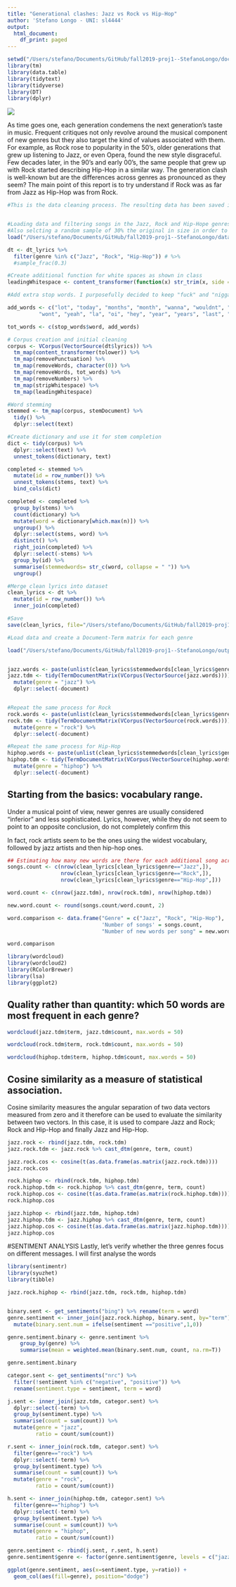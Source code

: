 ```yaml
---
title: "Generational clashes: Jazz vs Rock vs Hip-Hop"
author: 'Stefano Longo - UNI: sl4444'
output:
  html_document:
    df_print: paged
---
```



```r
setwd("/Users/stefano/Documents/GitHub/fall2019-proj1--StefanoLongo/doc")
library(tm)
library(data.table)
library(tidytext)
library(tidyverse)
library(DT)
library(dplyr)
```

![](/Users/stefano/Documents/GitHub/fall2019-proj1--StefanoLongo/figs/Title1.jpeg)


As time goes one, each generation condemens the next generation's taste in music. Frequent critiques not only revolve around the musical component of new genres but they also target the kind of values associated with them. For example, as Rock rose to popularity in the 50's, older generations that grew up listening to Jazz, or even Opera, found the new style disgraceful. Few decades later, in the 90's and early 00's, the same people that grew up with Rock started describing Hip-Hop in a similar way. The generation clash is well-known but are the differences across genres as pronounced as they seem? The main point of this report is to try understand if Rock was as far from Jazz as Hip-Hop was from Rock. 


```r
#This is the data cleaning process. The resulting data has been saved in the output folder to avoid running this code each time. 


#Loading data and filtering songs in the Jazz, Rock and Hip-Hope genres as these are the ones this project is focusing on.
#Also selcting a random sample of 30% the original in size in order to make the whole process quicker. This was suggested on Piazza.
load("/Users/stefano/Documents/GitHub/fall2019-proj1--StefanoLongo/data/lyrics.RData")

dt <- dt_lyrics %>%
  filter(genre %in% c("Jazz", "Rock", "Hip-Hop")) # %>%
  #sample_frac(0.3)

#Create additional function for white spaces as shown in class
leadingWhitespace <- content_transformer(function(x) str_trim(x, side = "both"))

#Add extra stop words. I purposefully decided to keep "fuck" and "nigga" from the ones used in the lecture, because I think they are extremely relevant components of Hip-Hop music

add_words <- c("lot", "today", "months", "month", "wanna", "wouldnt", "wasnt", "ha", "na", "ooh", "da", "gonna", "im", "dont", "aint",
          "wont", "yeah", "la", "oi", "hey", "year", "years", "last", "past", "feel")

tot_words <- c(stop_words$word, add_words)

# Corpus creation and initial cleaning
corpus <- VCorpus(VectorSource(dt$lyrics)) %>%
  tm_map(content_transformer(tolower)) %>%
  tm_map(removePunctuation) %>%
  tm_map(removeWords, character(0)) %>%
  tm_map(removeWords, tot_words) %>%
  tm_map(removeNumbers) %>%
  tm_map(stripWhitespace) %>%
  tm_map(leadingWhitespace)

#Word stemming
stemmed <- tm_map(corpus, stemDocument) %>%
  tidy() %>%
  dplyr::select(text)

#Create dictionary and use it for stem completion
dict <- tidy(corpus) %>%
  dplyr::select(text) %>%
  unnest_tokens(dictionary, text)

completed <- stemmed %>%
  mutate(id = row_number()) %>%
  unnest_tokens(stems, text) %>%
  bind_cols(dict)

completed <- completed %>%
  group_by(stems) %>%
  count(dictionary) %>%
  mutate(word = dictionary[which.max(n)]) %>%
  ungroup() %>%
  dplyr::select(stems, word) %>%
  distinct() %>%
  right_join(completed) %>%
  dplyr::select(-stems) %>%
  group_by(id) %>%
  summarise(stemmedwords= str_c(word, collapse = " ")) %>%
  ungroup()

#Merge clean lyrics into dataset
clean_lyrics <- dt %>%
  mutate(id = row_number()) %>%
  inner_join(completed)

#Save
save(clean_lyrics, file="/Users/stefano/Documents/GitHub/fall2019-proj1--StefanoLongo/output/clean_lyrics.RData")
```

```r
#Load data and create a Document-Term matrix for each genre

load("/Users/stefano/Documents/GitHub/fall2019-proj1--StefanoLongo/output/clean_lyrics.RData")


jazz.words <- paste(unlist(clean_lyrics$stemmedwords[clean_lyrics$genre=="Jazz"]), collapse ="")
jazz.tdm <- tidy(TermDocumentMatrix(VCorpus(VectorSource(jazz.words)))) %>%
  mutate(genre = "jazz") %>%
  dplyr::select(-document)


#Repeat the same process for Rock
rock.words <- paste(unlist(clean_lyrics$stemmedwords[clean_lyrics$genre=="Rock"]), collapse ="")
rock.tdm <- tidy(TermDocumentMatrix(VCorpus(VectorSource(rock.words)))) %>%
  mutate(genre = "rock") %>%
  dplyr::select(-document)

#Repeat the same process for Hip-Hop
hiphop.words <- paste(unlist(clean_lyrics$stemmedwords[clean_lyrics$genre=="Hip-Hop"]), collapse ="")
hiphop.tdm <- tidy(TermDocumentMatrix(VCorpus(VectorSource(hiphop.words)))) %>%
  mutate(genre = "hiphop") %>%
  dplyr::select(-document)
```


## Starting from the basics: vocabulary range.

Under a musical point of view, newer genres are usually considered "inferior" and less sophisticated. Lyrics, however, while they do not seem to point to an opposite conclusion, do not completely confirm this 

In fact, rock artists seem to be the ones using the widest vocabulary, followed by jazz artists and then hip-hop ones. 
```r
## Estimating how many new words are there for each additional song across the tree genres
songs.count <- c(nrow(clean_lyrics[clean_lyrics$genre=="Jazz",]),
                 nrow(clean_lyrics[clean_lyrics$genre=="Rock",]),
                 nrow(clean_lyrics[clean_lyrics$genre=="Hip-Hop",]))

word.count <- c(nrow(jazz.tdm), nrow(rock.tdm), nrow(hiphop.tdm))

new.word.count <- round(songs.count/word.count, 2)

word.comparison <- data.frame("Genre" = c("Jazz", "Rock", "Hip-Hop"),
                              'Number of songs' = songs.count,
                              "Number of new words per song" = new.word.count)

word.comparison
```


```r
library(wordcloud)
library(wordcloud2)
library(RColorBrewer)
library(lsa)
library(ggplot2)
```

## Quality rather than quantity: which 50 words are most frequent in each genre?
```r
wordcloud(jazz.tdm$term, jazz.tdm$count, max.words = 50)

wordcloud(rock.tdm$term, rock.tdm$count, max.words = 50) 

wordcloud(hiphop.tdm$term, hiphop.tdm$count, max.words = 50)
```


## Cosine similarity as a measure of statistical association. 

Cosine similarity measures the angular separation of two data vectors measured from zero and it therefore can be used to evaluate the similarity between two vectors. In this case, it is used to compare Jazz and Rock; Rock and Hip-Hop and finally Jazz and Hip-Hop.

```r
jazz.rock <- rbind(jazz.tdm, rock.tdm)
jazz.rock.tdm <- jazz.rock %>% cast_dtm(genre, term, count)

jazz.rock.cos <- cosine(t(as.data.frame(as.matrix(jazz.rock.tdm))))
jazz.rock.cos
```

```r
rock.hiphop <- rbind(rock.tdm, hiphop.tdm)
rock.hiphop.tdm <- rock.hiphop %>% cast_dtm(genre, term, count)
rock.hiphop.cos <- cosine(t(as.data.frame(as.matrix(rock.hiphop.tdm))))
rock.hiphop.cos
```


```r
jazz.hiphop <- rbind(jazz.tdm, hiphop.tdm)
jazz.hiphop.tdm <- jazz.hiphop %>% cast_dtm(genre, term, count)
jazz.hiphop.cos <- cosine(t(as.data.frame(as.matrix(jazz.hiphop.tdm))))
jazz.hiphop.cos
```

#SENTIMENT ANALYSIS
Lastly, let's verify whether the three genres focus on different messages. I will first analyse the words
```r
library(sentimentr)
library(syuzhet)
library(tibble)
```


```r
jazz.rock.hiphop <- rbind(jazz.tdm, rock.tdm, hiphop.tdm)


binary.sent <- get_sentiments("bing") %>% rename(term = word)
genre.sentiment <- inner_join(jazz.rock.hiphop, binary.sent, by="term") %>%
  mutate(binary.sent.num = ifelse(sentiment =="positive",1,0))

genre.sentiment.binary <- genre.sentiment %>%
    group_by(genre) %>%
    summarise(mean = weighted.mean(binary.sent.num, count, na.rm=T))

genre.sentiment.binary
```


```r
categor.sent <- get_sentiments("nrc") %>%
  filter(!sentiment %in% c("negative", "positive")) %>%
  rename(sentiment.type = sentiment, term = word)

j.sent <- inner_join(jazz.tdm, categor.sent) %>%
  dplyr::select(-term) %>%
  group_by(sentiment.type) %>%
  summarise(count = sum(count)) %>%
  mutate(genre = "jazz",
         ratio = count/sum(count))

r.sent <- inner_join(rock.tdm, categor.sent) %>%
  filter(genre=="rock") %>%
  dplyr::select(-term) %>%
  group_by(sentiment.type) %>%
  summarise(count = sum(count)) %>%
  mutate(genre = "rock",
         ratio = count/sum(count))

h.sent <- inner_join(hiphop.tdm, categor.sent) %>%
  filter(genre=="hiphop") %>%
  dplyr::select(-term) %>%
  group_by(sentiment.type) %>%
  summarise(count = sum(count)) %>%
  mutate(genre = "hiphop",
         ratio = count/sum(count))

genre.sentiment <- rbind(j.sent, r.sent, h.sent)
genre.sentiment$genre <- factor(genre.sentiment$genre, levels = c("jazz", "rock", "hiphop"))

ggplot(genre.sentiment, aes(x=sentiment.type, y=ratio)) + 
  geom_col(aes(fill=genre), position="dodge")
  
```



